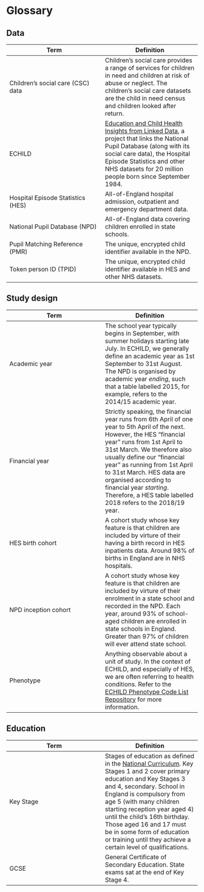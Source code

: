 # Glossary {.unnumbered}

## Data
Term | Definition
--- | ---
Children's social care (CSC) data | Children's social care provides a range of services for children in need and children at risk of abuse or neglect. The children's social care datasets are the child in need census and children looked after return.
ECHILD | [Education and Child Health Insights from Linked Data](https://www.echild.ac.uk){target="_blank"}, a project that links the National Pupil Database (along with its social care data), the Hospital Episode Statistics and other NHS datasets for 20 million people born since September 1984.
Hospital Episode Statistics (HES) | All-of-England hospital admission, outpatient and emergency department data.
National Pupil Database (NPD) | All-of-England data covering children enrolled in state schools.
Pupil Matching Reference (PMR) | The unique, encrypted child identifier available in the NPD.
Token person ID (TPID) | The unique, encrypted child identifier available in HES and other NHS datasets.

## Study design
Term | Definition
--- | ---
Academic year | The school year typically begins in September, with summer holidays starting late July. In ECHILD, we generally define an academic year as 1st September to 31st August. The NPD is organised by academic year *ending*, such that a table labelled 2015, for example, refers to the 2014/15 academic year.
Financial year | Strictly speaking, the financial year runs from 6th April of one year to 5th April of the next. However, the HES "financial year" runs from 1st April to 31st March. We therefore also usually define our "financial year" as running from 1st April to 31st March. HES data are organised according to financial year *starting*. Therefore, a HES table labelled 2018 refers to the 2018/19 year.
HES birth cohort | A cohort study whose key feature is that children are included by virture of their having a birth record in HES inpatients data. Around 98% of births in England are in NHS hospitals.
NPD inception cohort | A cohort study whose key feature is that children are included by virture of their enrolment in a state school and recorded in the NPD. Each year, around 93% of school-aged children are enrolled in state schools in England. Greater than 97% of children will ever attend state school.
Phenotype | Anything observable about a unit of study. In the context of ECHILD, and especially of HES, we are often referring to health conditions. Refer to the [ECHILD Phenotype Code List Repository](https://code.echild.ac.uk){target="_blank"} for more information.

## Education
Term | Definition
--- | ---
Key Stage | Stages of education as defined in the [National Curriculum](https://www.gov.uk/national-curriculum){target="_blank"}. Key Stages 1 and 2 cover primary education and Key Stages 3 and 4, secondary. School in England is compulsory from age 5 (with many children starting reception year aged 4) until the child's 16th birthday. Those aged 16 and 17 must be in some form of education or training until they achieve a certain level of qualifications.
GCSE | General Certificate of Secondary Education. State exams sat at the end of Key Stage 4.
